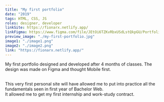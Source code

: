 ```yaml
---
title: "My first portfolio"
date: "2019"
tags: HTML, CSS, JS
roles: designer, developer
linkSite: https://fionarx.netlify.app/
linkFigma: https://www.figma.com/file/JEtOi6TZKvRbxUSdLstQkpGU/Portfolio-V1?node-id=54%3A10
preview_image: "./my-first-portfolio.jpg"
image1: "./image1.png"
image2: "./image2.png"
link: "https://fionarx.netlify.app/"
---
```


My first portfolio designed and developed after 4 months of classes.
The design was made on Figma and thought Mobile first.

<br />
This very first personal site will have allowed me to put into practice all the fundamentals
seen in first year of Bachelor Web.

<br />
It allowed me to get my first internship and work-study contract.

